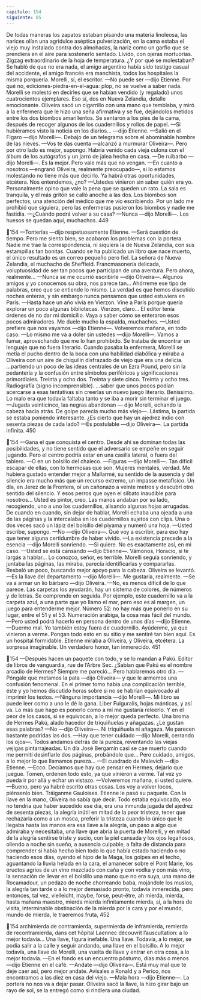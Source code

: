 ```yaml
---
capitulo: 154
siguiente: 85
---
```


De todas maneras los zapatos estaban pisando una materia linoleosa, las
narices olían una agridulce aséptica pulverización, en la cama estaba el viejo muy
instalado contra dos almohadas, la nariz como un garfio que se prendiera en el
aire para sostenerlo sentado. Lívido, con ojeras mortuorias. Zigzag
extraordinario de la hoja de temperatura. ¿Y por qué se molestaban?
Se habló de que no era nada, el amigo argentino había sido testigo casual del
accidente, el amigo francés era manchista, todos los hospitales la misma
porquería. Morelli, sí, el escritor.
—No puede ser —dijo Etienne.
Por qué no, ediciones-piedra-en-el-agua: plop, no se vuelve a saber nada.
Morelli se molestó en decirles que se habían vendido (y regalado) unos
cuatrocientos ejemplares. Eso sí, dos en Nueva Zelandia, detalle emocionante.
Oliveira sacó un cigarrillo con una mano que temblaba, y miró a la enfermera
que le hizo una seña afirmativa y se fue, dejándolos metidos entre los dos
biombos amarillentos. Se sentaron a los pies de la cama, después de recoger
algunos de los cuadernillos y rollos de papel.
—Si hubiéramos visto la noticia en los diarios... —dijo Etienne.
—Salió en el Figaro —dijo Morelli—. Debajo de un telegrama sobre el
abominable hombre de las nieves.
—Vos te das cuenta —alcanzó a murmurar Oliveira—. Pero por otro lado es
mejor, supongo. Habría venido cada vieja culona con el álbum de los autógrafos
y un jarro de jalea hecha en casa.
—De ruibarbo —dijo Morelli—. Es la mejor. Pero vale más que no vengan.
—En cuanto a nosotros —engranó Oliveira, realmente preocupado—, si lo
estamos molestando no tiene más que decirlo. Ya habrá otras oportunidades,
etcétera. Nos entendemos, ¿no?
—Ustedes vinieron sin saber quién era yo. Personalmente opino que vale la
pena que se queden un rato. La sala es tranquila, y el más gritón se calló anoche a
las dos. Los biombos son perfectos, una atención del médico que me vio
escribiendo. Por un lado me prohibió que siguiera, pero las enfermeras pusieron
los biombos y nadie me fastidia.
—¿Cuándo podrá volver a su casa?
—Nunca —dijo Morelli—. Los huesos se quedan aquí, muchachos.
449

154
—Tonterías —dijo respetuosamente Etienne.
—Será cuestión de tiempo. Pero me siento bien, se acabaron los problemas
con la portera. Nadie me trae la correspondencia, ni siquiera la de Nueva
Zelandia, con sus estampillas tan bonitas. Cuando se ha publicado un libro que
nace muerto, el único resultado es un correo pequeño pero fiel. La señora de
Nueva Zelandia, el muchacho de Sheffield. Francmasonería delicada,
voluptuosidad de ser tan pocos que participan de una aventura. Pero ahora,
realmente...
—Nunca se me ocurrió escribirle —dijo Oliveira—. Algunos amigos y yo
conocemos su obra, nos parece tan... Ahórreme ese tipo de palabras, creo que se
entiende lo mismo. La verdad es que hemos discutido noches enteras, y sin
embargo nunca pensamos que usted estuviera en París.
—Hasta hace un año vivía en Vierzon. Vine a París porque quería explorar un
poco algunas bibliotecas. Vierzon, claro... El editor tenía órdenes de no dar mi
domicilio. Vaya a saber cómo se enteraron esos pocos admiradores. Me duele
mucho la espalda, muchachos.
—Usted prefiere que nos vayamos —dijo Etienne—. Volveremos mañana, en
todo caso.
—Lo mismo me va a doler sin ustedes —dijo Morelli—. Vamos a fumar,
aprovechando que me lo han prohibido.
Se trataba de encontrar un lenguaje que no fuera literario.
Cuando pasaba la enfermera, Morelli se metía el pucho dentro de la boca con
una habilidad diabólica y miraba a Oliveira con un aire de chiquilín disfrazado
de viejo que era una delicia.
...partiendo un poco de las ideas centrales de un Ezra Pound, pero sin la
pedantería y la confusión entre símbolos periféricos y significaciones
primordiales.
Treinta y ocho dos. Treinta y siete cinco. Treinta y ocho tres. Radiografía
(signo incomprensible).
...saber que unos pocos podían acercarse a esas tentativas sin creerlas un
nuevo juego literario. Benissimo. Lo malo era que todavía faltaba tanto y se iba a
morir sin terminar el juego.
—Jugada veinticinco, las negras abandonan — dijo Morelli, echando la cabeza
hacia atrás. De golpe parecía mucho más viejo—. Lástima, la partida se estaba
poniendo interesante. ¿Es cierto que hay un ajedrez indio con sesenta piezas de
cada lado?
—Es postulable —dijo Oliveira—. La partida infinita.
450

154
—Gana el que conquista el centro. Desde ahí se dominan todas las
posibilidades, y no tiene sentido que el adversario se empeñe en seguir jugando.
Pero el centro podría estar en una casilla lateral, o fuera del tablero.
—O en un bolsillo del chaleco.
—Figuras —dijo Morelli—. Tan difícil escapar de ellas, con lo hermosas que
son. Mujeres mentales, verdad. Me hubiera gustado entender mejor a Mallarmé,
su sentido de la ausencia y del silencio era mucho más que un recurso extremo,
un impasse metafísico. Un día, en Jerez de la Frontera, oí un cañonazo a veinte
metros y descubrí otro sentido del silencio. Y esos perros que oyen el silbato
inaudible para nosotros... Usted es pintor, creo.
Las manos andaban por su lado, recogiendo, uno a uno los cuadernillos,
alisando algunas hojas arrugadas. De cuando en cuando, sin dejar de hablar,
Morelli echaba una ojeada a una de las páginas y la intercalaba en los
cuadernillos sujetos con clips. Una o dos veces sacó un lápiz del bolsillo del
piyama y numeró una hoja.
—Usted escribe, supongo.
—No —dijo Oliveira—. Qué voy a escribir, para eso hay que tener alguna
certidumbre de haber vivido.
—La existencia precede a la esencia —dijo Morelli sonriendo.
—Si quiere. No es exactamente así, en mi caso.
—Usted se está cansando —dijo Etienne—. Vámonos, Horacio, si te largás a
hablar... Lo conozco, señor, es terrible.
Morelli seguía sonriendo, y juntaba las páginas, las miraba, parecía
identificarlas y compararlas. Resbaló un poco, buscando mejor apoyo para la
cabeza. Oliveira se levantó.
—Es la llave del departamento —dijo Morelli—. Me gustaría, realmente.
—Se va a armar un lío bárbaro —dijo Oliveira.
—No, es menos difícil de lo que parece. Las carpetas los ayudarán, hay un
sistema de colores, de números y de letras. Se comprende en seguida. Por
ejemplo, este cuadernillo va a la carpeta azul, a una parte que yo llamo el mar,
pero eso es al margen, un juego para entenderme mejor. Número 52: no hay más
que ponerlo en su lugar, entre el 51 y el 53. Numeración arábiga, la cosa más fácil
del mundo.
—Pero usted podrá hacerlo en persona dentro de unos días —dijo Etienne.
—Duermo mal. Yo también estoy fuera de cuadernillo. Ayúdenme, ya que
vinieron a verme. Pongan todo esto en su sitio y me sentiré tan bien aquí. Es un
hospital formidable.
Etienne miraba a Oliveira, y Oliveira, etcétera. La sorpresa imaginable. Un
verdadero honor, tan inmerecido.
451

154
—Después hacen un paquete con todo, y se lo mandan a Pakú. Editor de
libros de vanguardia, rue de l’Arbre Sec. ¿Sabían que Pakú es el nombre arcadio
de Hermes? Siempre me pareció... Pero hablaremos otro día.
—Póngale que metamos la pata —dijo Oliveira— y que le armemos una
confusión fenomenal. En el primer tomo había una complicación terrible, éste y
yo hemos discutido horas sobre si no se habrían equivocado al imprimir los
textos.
—Ninguna importancia —dijo Morelli—. Mi libro se puede leer como a uno le
dé la gana. Liber Fulguralis, hojas mánticas, y así va. Lo más que hago es ponerlo
como a mí me gustaría releerlo. Y en el peor de los casos, si se equivocan, a lo
mejor queda perfecto. Una broma de Hermes Pakú, alado hacedor de
triquiñuelas y añagazas. ¿Le gustan esas palabras?
—No —dijo Oliveira—. Ni triquiñuela ni añagaza. Me parecen bastante
podridas las dos.
—Hay que tener cuidado —dijo Morelli, cerrando los ojos—. Todos andamos
detrás de la pureza, reventando las viejas vejigas pintarrajeadas. Un día José
Bergamín casi se cae muerto cuando me permití desinflarle dos páginas,
probándole que... Pero cuidado, amigos, a lo mejor lo que llamamos pureza...
—El cuadrado de Malevich —dijo Etienne.
—Ecco. Decíamos que hay que pensar en Hermes, dejarlo que juegue. Tomen,
ordenen todo esto, ya que vinieron a verme. Tal vez yo pueda ir por allá y echar
un vistazo.
—Volveremos mañana, si usted quiere.
—Bueno, pero ya habré escrito otras cosas. Los voy a volver locos, piénsenlo
bien. Tráiganme Gauloises.
Etienne le pasó su paquete. Con la llave en la mano, Oliveira no sabía qué
decir. Todo estaba equivocado, eso no tendría que haber sucedido ese día, era
una inmunda jugada del ajedrez de sesenta piezas, la alegría inútil en mitad de la
peor tristeza, tener que rechazarla como a un mosca, preferir la tristeza cuando lo
único que le llegaba hasta las manos era esa llave a la alegría, un paso a algo que
admiraba y necesitaba, una llave que abría la puerta de Morelli, y en mitad de la
alegría sentirse triste y sucio, con la piel cansada y los ojos legañosos, oliendo a
noche sin sueño, a ausencia culpable, a falta de distancia para comprender si
había hecho bien todo lo que había estado haciendo o no haciendo esos días,
oyendo el hipo de la Maga, los golpes en el techo, aguantando la lluvia helada en
la cara, el amanecer sobre el Pont Marie, los eructos agrios de un vino mezclado
con caña y con vodka y con más vino, la sensación de llevar en el bolsillo una
mano que no era suya, una mano de Rocamadour, un pedazo de noche
chorreando baba, mojándole los muslos, la alegría tan tarde o a lo mejor
demasiado pronto, todavía inmerecida, pero entonces, tal vez, vielleicht, maybe,
forse, peut-être, ah mierda, mierda, hasta mañana maestro, mierda mierda
infinitamente mierda, sí, a la hora de visita, interminable obstinación de la
mierda por la cara y por el mundo, mundo de mierda, le traeremos fruta,
452

154
archimierda de contramierda, supermierda de inframierda, remierda de
recontramierda, dans cet hôpital Laennec découvrit l’auscultation: a lo mejor
todavía... Una llave, figura inefable. Una llave. Todavía, a lo mejor, se podía salir
a la calle y seguir andando, una llave en el bolsillo. A lo mejor todavía, una llave
de Morelli, una vuelta de llave y entrar en otra cosa, a lo mejor todavía.
—En el fondo es un encuentro póstumo, días más o menos —dijo Etienne en
el café.
—Andate —dijo Oliveira—. Está muy mal que te deje caer así, pero mejor
andate. Avisales a Ronald y a Perico, nos encontramos a las diez en casa del
viejo.
—Mala hora —dijo Etienne—. La portera no nos va a dejar pasar.
Oliveira sacó la llave, la hizo girar bajo un rayo de sol, se la entregó como si
rindiera una ciudad.
